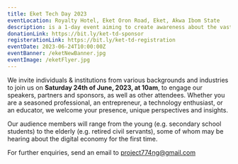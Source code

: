 ```yaml
---
title: Eket Tech Day 2023
eventLocation: Royalty Hotel, Eket Oron Road, Eket, Akwa Ibom State
description: is a 1-day event aiming to create awareness about the vast opportunities presented by the digital economy to individuals residing in the region.
donationLink: https://bit.ly/ket-td-sponsor
registerationLink: https://bit.ly/ket-td-registration
eventDate: 2023-06-24T10:00:00Z
eventBanner: /eketNewBanner.jpg
eventImage: /eketFlyer.jpg
---
```


We invite individuals & institutions from various backgrounds and industries to join us on **Saturday 24th of June, 2023, at 10am**, to engage our speakers, partners and sponsors, as well as other attendees. Whether you are a seasoned professional, an entrepreneur, a technology enthusiast, or an educator, we welcome your presence, unique perspectives and insights.

Our audience members will range from the young (e.g. secondary school students) to the elderly (e.g. retired civil servants), some of whom may be hearing about the digital economy for the first time.

For further enquiries, send an email to [project774ng@gmail.com](mailto:project774ng@gmail.com)
